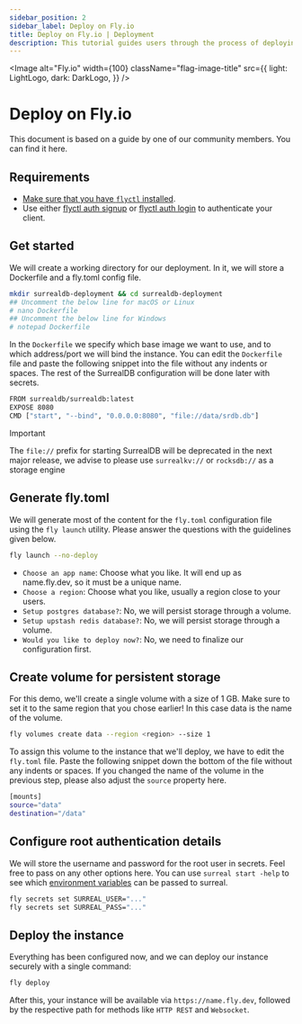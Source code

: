 ```yaml
---
sidebar_position: 2
sidebar_label: Deploy on Fly.io
title: Deploy on Fly.io | Deployment
description: This tutorial guides users through the process of deploying SurrealDB using Fly.io.
---
```



<Image
    alt="Fly.io"
    width={100}
    className="flag-image-title"
    src={{
        light: LightLogo,
        dark: DarkLogo,
    }}
/>

# Deploy on Fly.io

This document is based on a guide by one of our community members. You can find it here.

## Requirements
- [Make sure that you have `flyctl` installed](https://fly.io/docs/hands-on/install-flyctl).
- Use either [flyctl auth signup](https://fly.io/docs/hands-on/sign-up) or [flyctl auth login](https://fly.io/docs/hands-on/sign-in) to authenticate your client.

## Get started
We will create a working directory for our deployment. In it, we will store a Dockerfile and a fly.toml config file.

```bash
mkdir surrealdb-deployment && cd surrealdb-deployment
## Uncomment the below line for macOS or Linux
# nano Dockerfile
## Uncomment the below line for Windows
# notepad Dockerfile
```
In the `Dockerfile` we specify which base image we want to use, and to which address/port we will bind the instance. You can edit the `Dockerfile` file and paste the following snippet into the file without any indents or spaces. The rest of the SurrealDB configuration will be done later with secrets.

```bash title="Docker file"
FROM surrealdb/surrealdb:latest
EXPOSE 8080
CMD ["start", "--bind", "0.0.0.0:8080", "file://data/srdb.db"]
```

>[!IMPORTANT]
> The `file://` prefix for starting SurrealDB will be deprecated in the next major release, we advise to please use `surrealkv://` or `rocksdb://` as a storage engine

## Generate fly.toml
We will generate most of the content for the `fly.toml` configuration file using the `fly launch` utility. Please answer the questions with the guidelines given below.

```bash title="Generate Boilerplate fly.toml file"
fly launch --no-deploy
```
- `Choose an app name`: Choose what you like. It will end up as name.fly.dev, so it must be a unique name.
- `Choose a region`: Choose what you like, usually a region close to your users.
- `Setup postgres database?`: No, we will persist storage through a volume.
- `Setup upstash redis database?`: No, we will persist storage through a volume.
- `Would you like to deploy now?`: No, we need to finalize our configuration first.

## Create volume for persistent storage
For this demo, we'll create a single volume with a size of 1 GB. Make sure to set it to the same region that you chose earlier! In this case data is the name of the volume.

```bash title="Create the volume"
fly volumes create data --region <region> --size 1
```
To assign this volume to the instance that we'll deploy, we have to edit the `fly.toml` file. Paste the following snippet down the bottom of the file without any indents or spaces. If you changed the name of the volume in the previous step, please also adjust the `source` property here.

```bash title="Assign the volume to instance"
[mounts]
source="data"
destination="/data"
```
## Configure root authentication details

We will store the username and password for the root user in secrets. Feel free to pass on any other options here. You can use `surreal start -help` to see which [environment variables](/docs/surrealdb/cli/env) can be passed to surreal.

```bash title="Configure username & password"
fly secrets set SURREAL_USER="..."
fly secrets set SURREAL_PASS="..."
```

## Deploy the instance
Everything has been configured now, and we can deploy our instance securely with a single command:

```bash title="Deploy the instance"
fly deploy
```
After this, your instance will be available via `https://name.fly.dev`, followed by the respective path for methods like `HTTP REST` and `Websocket`.
